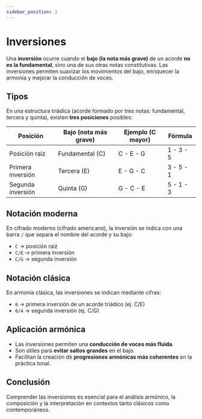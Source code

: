 ```yaml
---
sidebar_position: 2
---
```


# Inversiones

Una **inversión** ocurre cuando el **bajo (la nota más grave)** de un acorde **no es la fundamental**, sino una de sus otras notas constitutivas. Las inversiones permiten suavizar los movimientos del bajo, enriquecer la armonía y mejorar la conducción de voces.

## Tipos

En una estructura triádica (acorde formado por tres notas: fundamental, tercera y quinta), existen **tres posiciones** posibles:

| Posición          | Bajo (nota más grave) | Ejemplo (C mayor) | Fórmula   |
| ----------------- | --------------------- | ----------------- | --------- |
| Posición raíz     | Fundamental (C)       | C - E - G         | 1 - 3 - 5 |
| Primera inversión | Tercera (E)           | E - G - C         | 3 - 5 - 1 |
| Segunda inversión | Quinta (G)            | G - C - E         | 5 - 1 - 3 |

## Notación moderna

En cifrado moderno (cifrado americano), la inversión se indica con una barra `/` que separa el nombre del acorde y su bajo:

- `C` → posición raíz
- `C/E` → primera inversión
- `C/G` → segunda inversión

## Notación clásica

En armonía clásica, las inversiones se indican mediante cifras:

- `6` → primera inversión de un acorde triádico (ej. C/E)
- `6/4` → segunda inversión (ej. C/G)

## Aplicación armónica

- Las inversiones permiten una **conducción de voces más fluida**.
- Son útiles para **evitar saltos grandes** en el bajo.
- Facilitan la creación de **progresiones armónicas más coherentes** en la práctica tonal.

## Conclusión

Comprender las inversiones es esencial para el análisis armónico, la composición y la interpretación en contextos tanto clásicos como contemporáneos.
